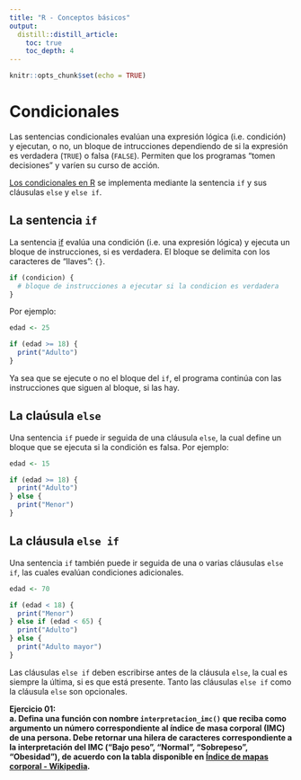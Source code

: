 ```yaml
---
title: "R - Conceptos básicos"
output: 
  distill::distill_article:
    toc: true
    toc_depth: 4
---
```


```r
knitr::opts_chunk$set(echo = TRUE)
```

# Condicionales
Las sentencias condicionales evalúan una expresión lógica (i.e. condición) y ejecutan, o no, un bloque de intrucciones dependiendo de si la expresión es verdadera (```TRUE```) o falsa (```FALSE```). Permiten que los programas "tomen decisiones" y varíen su curso de acción.

[Los condicionales en R](https://cran.r-project.org/doc/manuals/r-devel/R-lang.html#if) se implementa mediante la sentencia ```if``` y sus cláusulas ```else``` y ```else if```.

## La sentencia ```if```
La sentencia [if](https://cran.r-project.org/doc/manuals/r-devel/R-lang.html#if) evalúa una condición (i.e. una expresión lógica) y ejecuta un bloque de instrucciones, si es verdadera. El bloque se delimita con los caracteres de "llaves": ```{}```. 

```r
if (condicion) {
  # bloque de instrucciones a ejecutar si la condicion es verdadera
}
```

Por ejemplo:

```r
edad <- 25

if (edad >= 18) {
  print("Adulto")
}
```

Ya sea que se ejecute o no el bloque del ```if```, el programa continúa con las instrucciones que siguen al bloque, si las hay.

## La claúsula ```else```
Una sentencia ```if``` puede ir seguida de una cláusula ```else```, la cual define un bloque que se ejecuta si la condición es falsa.
Por ejemplo:

```r
edad <- 15

if (edad >= 18) {
  print("Adulto")
} else {
  print("Menor")
}
```

## La cláusula ```else if```
Una sentencia ```if``` también puede ir seguida de una o varias cláusulas ```else if```, las cuales evalúan condiciones adicionales.

```r
edad <- 70

if (edad < 18) {
  print("Menor")
} else if (edad < 65) {
  print("Adulto")
} else {
  print("Adulto mayor")
}
```

Las cláusulas ```else if``` deben escribirse antes de la cláusula ```else```, la cual es siempre la última, si es que está presente. Tanto las cláusulas ```else if``` como la cláusula ```else``` son opcionales.

**
Ejercicio 01:  
a. Defina una función con nombre ```interpretacion_imc()``` que reciba como argumento un número correspondiente al índice de masa corporal (IMC) de una persona.  Debe retornar una hilera de caracteres correspondiente a la interpretación del IMC ("Bajo peso", "Normal", "Sobrepeso", "Obesidad"), de acuerdo con la tabla disponible en [Índice de mapas corporal - Wikipedia](https://es.wikipedia.org/wiki/%C3%8Dndice_de_masa_corporal#Interpretaci%C3%B3n).
**